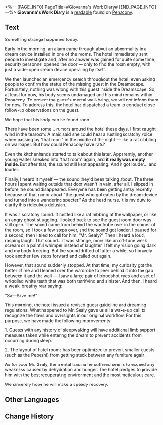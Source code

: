 <%-- [PAGE_INFO]
PageTitle=#Giovanna's Work Diary#
[END_PAGE_INFO] --%>
{{Readable Infobox
|id           = 291
|partIds      = 190544
|title        = 
|image        = Item Penacony Readable 1.png
|world        = Penacony
|parts        = 1
|author       = <!--to be added-->
|description  = The work diary of Giovanna, head dream nurse of the hotel, that recounts an accident regarding how a guest encountered an accident while entering the dream.
|part1        = Giovanna's Work Diary
|source1      = {{cx|Source missing}}
|characters   = 
|factions     = 
}}
'''Giovanna's Work Diary''' is a [[readable]] found on [[Penacony]].
<!--
==Location==
{{Map Embed|<map name>|<marker id>}}
-->
==Text==
{{Size|28|'''X/23'''}}

Something strange happened today.

Early in the morning, an alarm came through about an abnormality in a dream device installed in one of the rooms. The hotel immediately sent people to investigate and, after no answer was gained for quite some time, security personnel opened the door &mdash; only to find the room empty, with just a wide-open dream device operating by itself.

We then launched an emergency search throughout the hotel, even asking people to confirm the status of the missing guest in the Dreamscape. Fortunately, nothing was wrong with this guest inside the Dreamscape. So, at least for now, his body seems undamaged and his mind remains within Penacony. To protect the guest's mental well-being, we will not inform them for now. To address this, the hotel has dispatched a team to conduct close follow-up observations on the guest.

We hope that his body can be found soon.

{{Size|28|'''X/25'''}}

There have been some... rumors around the hotel these days. I first caught wind in the tearoom: A maid said she could hear a rustling scratchy voice when passing by "that room" in the middle of the night &mdash; like a rat nibbling on wallpaper. But how could Penacony have rats?

Even the kitchenhands started to talk about this later. Apparently, another young waiter sneaked into "that room" again, and '''it really was empty inside'''. But after that, the sound still kept appearing. And it got louder... and louder.

{{Size|28|'''X/26'''}}

Finally, I heard it myself &mdash; the sound they'd been talking about. The three hours I spent waiting outside that door wasn't in vain, after all. I slipped in before the sound disappeared. Everyone has been getting antsy recently because of that rumor about "the guest who got eaten by the dream device and turned into a wandering specter." As the head nurse, it is my duty to clarify this ridiculous delusion.

It was a scratchy sound. It rustled like a rat nibbling at the wallpaper, or like an angry ghost struggling. I looked back to see the guest room door was still open. The sound came from behind the wardrobe over in the corner of the room, so I took a few steps over, and the sound got louder. I paused for a second, then I tried to call for him: "Mr. Sealy?" Then I heard a loud, rasping laugh. That sound... it was strange, more like an off-tune weak scream or a painful whimper instead of laughter. I felt my vision going dark and my body freezing. But the sound drifted off after a while, so I bravely took another few steps forward and called out again.

However, that sound suddenly stopped. At that time, my curiosity got the better of me and I leaned over the wardrobe to peer behind it into the gap between it and the wall &mdash; I saw a large pair of bloodshot eyes and a set of wriggling white teeth that was both terrifying and sinister. And then, I heard a weak, breathy roar saying:

"Sa&mdash;Save me!"

{{Size|28|'''X/28'''}}

This morning, the hotel issued a revised guest guideline and dreaming regulations. What happened to Mr. Sealy gave us all a wake-up call to recognize the flaws and oversights in our original workflow. For this purpose, we have made the following improvements:

1. Guests with any history of sleepwalking will have additional limb support measures taken while entering the dream to prevent accidents from occurring during sleep.

2. The layout of hotel rooms has been optimized to prevent smaller guests (such as the Pepeshi) from getting stuck between any furniture again.

As for poor Mr. Sealy, the mental trauma he suffered seems to exceed any weakness caused by dehydration and hunger. The hotel pledges to provide him with the best recuperating environment and the most meticulous care.

We sincerely hope he will make a speedy recovery.

<!--
==Trivia==
* 
-->
==Other Languages==
{{Other Languages
|en   = Giovanna's Work Diary
|zhs  = 乔凡娜的工作日记
|zht  = 喬凡娜的工作日記
|ja   = ジョヴァンナの業務日誌
|ko   = 지오반나의 작업 일지
|es   = Diario de trabajo de Giovanna
|fr   = Journal de travail de Giovanna
|ru   = Рабочий журнал Джованны
|th   = บันทึกการทำงานของ Giovanna
|vi   = Nhật Ký Làm Việc Của Giovanna
|de   = Giovannas Arbeitstagebuch
|id   = Catatan Kerja Giovanna
|pt   = Diário de Trabalho de Giovanna
}}

==Change History==
{{Change History|2.0}}